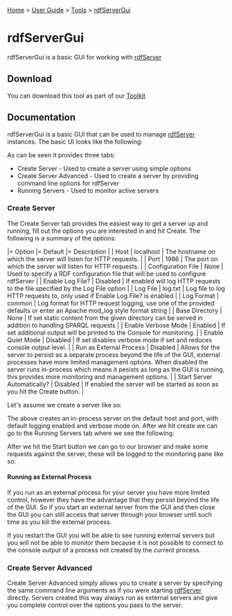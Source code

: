[[Home]] > [[User Guide]] > [[UserGuide/Tools|Tools]] > [[UserGuide/Tools/rdfServerGui|rdfServerGui]]

= rdfServerGui =

rdfServerGui is a basic GUI for working with [[UserGuide/Tools/rdfServer|rdfServer]]

== Download ==

You can download this tool as part of our [[http://www.dotnetrdf.org?content.asp?pageID=Download%20dotNetRDF%20Toolkit%20for%20Windows|Toolkit]]

== Documentation ==

rdfServerGui is a basic GUI that can be used to manage [[UserGuide/Tools/rdfServer|rdfServer]] instances.  The basic UI looks like the following:

{{http://www.dotnetrdf.org/images/screenshots/rdfservergui.jpg|rdfServerGui}}

As can be seen it provides three tabs:

* Create Server - Used to create a server using simple options
* Create Server Advanced - Used to create a server by providing command line options for rdfServer
* Running Servers - Used to monitor active servers

=== Create Server ===

The Create Server tab provides the easiest way to get a server up and running, fill out the options you are interested in and hit Create.  The following is a summary of the options:

|= Option |= Default |= Description |
| Host | localhost | The hostname on which the server will listen for HTTP requests. |
| Port | 1986 | The port on which the server will listen for HTTP requests. |
| Configuration File | None | Used to specify a RDF configuration file that will be used to configure rdfServer |
| Enable Log File? | Disabled | If enabled will log HTTP requests to the file specified by the Log File option |
| Log File | log.txt | Log file to log HTTP requests to, only used if Enable Log File? is enabled |
| Log Format | common | Log format for HTTP request logging, use one of the provided defaults or enter an Apache mod_log style format string |
| Base Directory | None | If set static content from the given directory can be served in addition to handling SPARQL requests |
| Enable Verbose Mode | Enabled | If set additional output will be printed to the Console for monitoring. |
| Enable Quiet Mode | Disabled | If set disables verbose mode if set and reduces console output level. |
| Run as External Process | Disabled | Allows for the server to persist as a separate process beyond the life of the GUI, external processes have more limited management options.  When disabled the server runs in-process which means it pesists as long as the GUI is running, this provides more monitoring and management options. |
| Start Server Automatically? | Disabled | If enabled the server will be started as soon as you hit the Create button. |

Let's assume we create a server like so:

{{http://www.dotnetrdf.org/images/screenshots/rdfservergui_create_simple.jpg|rdfServerGui}}

The above creates an in-process server on the default host and port, with default logging enabled and verbose mode on.  After we hit create we can go to the Running Servers tab where we see the following:

{{http://www.dotnetrdf.org/images/screenshots/rdfservergui_running_simple_stopped.jpg|rdfServerGui}}

After we hit the Start button we can go to our browser and make some requests against the server, these will be logged to the monitoring pane like so:

{{http://www.dotnetrdf.org/images/screenshots/rdfservergui_running_simple_monitoring.jpg|rdfServerGui}}

==== Running as External Process ====

If you run as an external process for your server you have more limited control, however they have the advantage that they persist beyond the life of the GUI.  So if you start an external server from the GUI and then close the GUI you can still access that server through your browser until such time as you kill the external process.

If you restart the GUI you will be able to see running external servers but you will not be able to monitor them because it is not possible to connect to the console output of a process not created by the current process.

=== Create Server Advanced ===

Create Server Advanced simply allows you to create a server by specifying the same command line arguments as if you were starting [[UserGuide/Tools/rdfServer|rdfServer]] directly.  Servers created this way always run as external servers and give you complete control over the options you pass to the server.